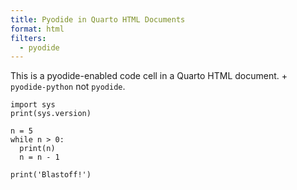 ```yaml
---
title: Pyodide in Quarto HTML Documents
format: html
filters:
  - pyodide
---
```


This is a pyodide-enabled code cell in a Quarto HTML document.
+ `pyodide-python` not `pyodide`.
```pyodide-python
import sys
print(sys.version)
```

```pyodide-python
n = 5
while n > 0:
  print(n)
  n = n - 1

print('Blastoff!')
```
